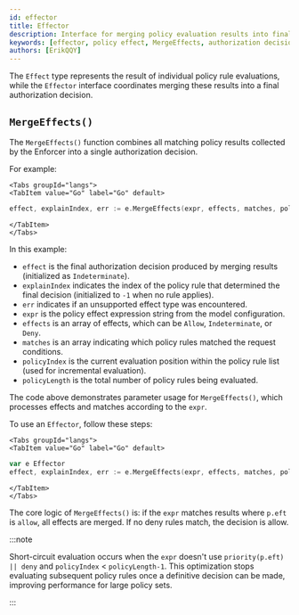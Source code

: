 ```yaml
---
id: effector
title: Effector
description: Interface for merging policy evaluation results into final authorization decisions
keywords: [effector, policy effect, MergeEffects, authorization decision, policy evaluation]
authors: [ErikQQY]
---
```


The `Effect` type represents the result of individual policy rule evaluations, while the `Effector` interface coordinates merging these results into a final authorization decision.

## `MergeEffects()`

The `MergeEffects()` function combines all matching policy results collected by the Enforcer into a single authorization decision.

For example:

```mdx-code-block
<Tabs groupId="langs">
<TabItem value="Go" label="Go" default>
```

```go
effect, explainIndex, err := e.MergeEffects(expr, effects, matches, policyIndex, policyLength)
```

```mdx-code-block
</TabItem>
</Tabs>
```

In this example:  

- `effect` is the final authorization decision produced by merging results (initialized as `Indeterminate`).
- `explainIndex` indicates the index of the policy rule that determined the final decision (initialized to `-1` when no rule applies).
- `err` indicates if an unsupported effect type was encountered.
- `expr` is the policy effect expression string from the model configuration.
- `effects` is an array of effects, which can be `Allow`, `Indeterminate`, or `Deny`.
- `matches` is an array indicating which policy rules matched the request conditions.
- `policyIndex` is the current evaluation position within the policy rule list (used for incremental evaluation).
- `policyLength` is the total number of policy rules being evaluated.

The code above demonstrates parameter usage for `MergeEffects()`, which processes effects and matches according to the `expr`.

To use an `Effector`, follow these steps:

```mdx-code-block
<Tabs groupId="langs">
<TabItem value="Go" label="Go" default>
```

```go
var e Effector
effect, explainIndex, err := e.MergeEffects(expr, effects, matches, policyIndex, policyLength)
```

```mdx-code-block
</TabItem>
</Tabs>
```

The core logic of `MergeEffects()` is: if the `expr` matches results where `p.eft` is `allow`, all effects are merged. If no deny rules match, the decision is allow.

:::note

Short-circuit evaluation occurs when the `expr` doesn't use `priority(p.eft) || deny` and `policyIndex` < `policyLength-1`. This optimization stops evaluating subsequent policy rules once a definitive decision can be made, improving performance for large policy sets.

:::
